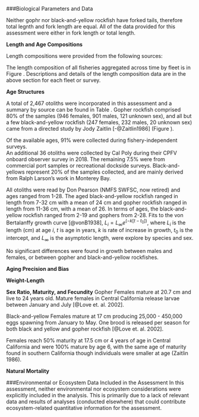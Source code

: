 

<!--************BIOLOGICAL DATA*********************************************-->
###Biological Parameters and Data

Neither gophr nor black-and-yellow rockfish have forked tails, therefore total 
legnth and fork length are equal.  All of the data provided for this assessment 
were either in fork length or total length.

**Length and Age Compositions**

Length compositions were provided from the following sources:

\begin{itemize}[noitemsep,nolistsep,topsep=0pt]
  \item CALCOM (\emph{commercial retained dead fish}, 1987, 1992-2018)   
  \item WCGOP (\emph{commercial discarded fish}, 2004-2018)    
  \item Deb Wilson-Vandenber's onboard observer survey (\emph{recreational charter retained and discarded catch}, 1987-1998)
  \item California recreational sources combined (\emph{recreational charter retained catch})     
    \begin{itemize}[noitemsep,nolistsep]
      \item Miller and Gotshall dockside survey (1959-1966)    
      \item Ally  et al. onboard observer survey (1985-1987)
      \item Collins and Crooke onboard observer survey (1975-1978)     
      \item MRFSS dockside survey (1980-2003)     
      \item CRFS onboard and dockside survey (2004-2018)
    \end{itemize}
 \item PISCO dive survey (\emph{research}, 2001-2018)      
 \item CCFRP hook-and-line survey (\emph{research}, 2007-2018)        
\end{itemize}

The length composition of all fisheries aggregated across time by fleet is in Figure
\ref{fig:comp_lendat_aggregated_across_time}.  Descriptions and details of the length
composition data are in the above section for each fleet or survey.


\vspace{.5cm}
**Age Structures**

A total of 2,467 otoliths were incorporated in this assessment and a 
summary by source can be found in Table \ref{tab:Age_data}.  Gopher rockfish 
comprised 80% of the samples (946 females, 901 males, 121 unknown sex), 
and all but a few black-and-yellow rockfish (247 females, 232 males, 20 
unknown sex) came from a directed study by Jody Zaitlin [-@Zaitlin1986] 
(Figure \ref{fig:growth_samples}).

Of the available ages, 91% were collected during fishery-independent surveys.  
An additional 36 otoliths were collected by Cal Poly during their CPFV 
onboard observer survey in 2018. The remaining 7.5% were from commercial 
port samples or recreational dockside surveys.
Black-and-yellows represent 20% of the samples collected, and are mainly derived from 
Ralph Larson's work in Monterey Bay. 

All otoliths were read by Don Pearson (NMFS SWFSC, now retired) and ages ranged 
from 1-28. The aged black-and-yellow rockfish 
ranged in length from 7-32 cm with a mean of 24 cm and gopher rockfish ranged in length 
from 11-36 cm, with a mean of 26.  In terms of ages, the black-and-yellow rockfish ranged 
from 2-19 and gophers from 2-28.  Fits to the von Bertalanffy growth curve [@vonB1938], $L_i = L_{\infty}e^{(-k[t-t_0])}$, where $L_i$ is the length (cm) at age $i$, $t$ is age in 
years, $k$ is rate of increase in growth, $t_0$ is the intercept, and $L_{\infty}$ 
is the asymptotic length, were explore by species and sex. 
 

No significant differences were found in growth between males and females,
or between gopher and black-and-yellow rockfishes.  













\vspace{.5cm}
**Aging Precision and Bias**




\vspace{.5cm}
**Weight-Length**



\vspace{.5cm}
**Sex Ratio, Maturity, and Fecundity**
Gopher Females mature at 20.7 cm and live to 24 years old. Mature females in Central California release larvae between January and July [@Love et. al. 2002].

Black-and-yellow Females mature at 17 cm producing 25,000 - 450,000 eggs spawning from January to May. One brood is released per season for both black and yellow and gopher rockfish [@Love et. al. 2002]. 


Females reach 50% maturity at 17.5 cm or 4 years of age in Central California and were 100% mature by age 6, with the same age of maturity found in southern California though individuals were smaller at age (Zaitlin 1986). 

\vspace{.5cm}
**Natural Mortality**



\vspace{.5cm}


###Environmental or Ecosystem Data Included in the Assessment
In this assessment, neither environmental nor ecosystem considerations were explicitly included in the analysis.  This is primarily due to a lack of relevant data and results of analyses (conducted elsewhere) 
that could contribute ecosystem-related quantitative information for the assessment.




